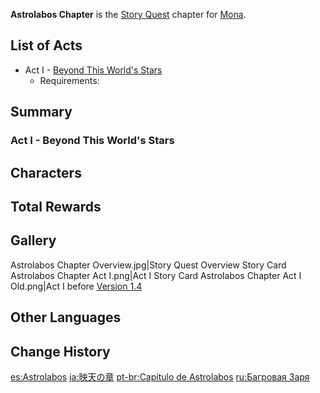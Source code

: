 {{Chapter Infobox
|image           = Astrolabos Chapter.png
|character       = Mona
|type            = Story
|short           = Astrolabos
}}
'''Astrolabos Chapter''' is the [[Story Quest]] chapter for [[Mona]].

==List of Acts==
* Act I - [[Beyond This World's Stars]]
** Requirements: {{Quest|38;1;Darknight Hero's Alibi;True Treasure|display=bullet|requirements=1}}

==Summary==
===Act I - Beyond This World's Stars===
{{Main|Beyond This World's Stars}}
{{Description|A traveling astrologer has stopped off in Liyue recently.<br>Well-versed in the ancient practice of astrology, she is intimately acquainted with the workings of fate and the nature of reality in this world. Surely she, of all people, must be able to provide some guidance on your quest to find your lost sibling.<br>And yet, you should not chase after her, for fate alone will decide if and when your paths should cross.}}
{{Transclude|Beyond This World's Stars|Summary}}

==Characters==
{{Character Appearances|type=Chapter}}

==Total Rewards==
{{Quest Rewards List}}

==Gallery==
<gallery>
Astrolabos Chapter Overview.jpg|Story Quest Overview
Story Card Astrolabos Chapter Act I.png|Act I
Story Card Astrolabos Chapter Act I Old.png|Act I before [[Version 1.4]]
</gallery>

==Other Languages==
{{Other Languages
|en      = Astrolabos Chapter
|zhs     = 映天之章
|zhs_rm  = Yìngtiān zhī Zhāng
|zht     = 映天之章
|zht_rm  = Yìngtiān zhī Zhāng
|zh_tl   = The Chapter of Sky-Reflecting
|ja      = 映天の章
|ja_rm   = Eiten no Shou{{Assumed}}
|ja_tl   = Chaper of Sky Reflection
|ko      = {{tt|영천|映天}}의 {{tt|장|章}}
|ko_rm   = Yeongcheon-ui Jang
|ko_tl   = Sky-Reflecting Chapter
|es      = Astrolabos
|fr      = Astrolabos
|ru      = Багровая Заря
|ru_tl   = Crimson Dawn
|th      = บทแห่ง Astrolabos
|th_rm   = Bot haeng Astrolabos
|th_tl   = Chapter of the Astrolabos
|vi      = {{tt|Chương|章}} {{tt|Ánh Thiên|映天}}
|vi_tl   = Sky-Reflecting Chapter{{Sino|vi|part=1}}
|de      = Astrolabos
|id      = Chapter Astrolabos
|pt      = Capítulo de Astrolabos
|pt_tl   = 
|tr      = Usturlap Bölümü
|tr_tl   = 
|it      = Capitolo dell'Astrolabos
|it_tl   = 
}}

==Change History==
{{Change History|1.0}}

[[es:Astrolabos]]
[[ja:映天の章]]
[[pt-br:Capítulo de Astrolabos]]
[[ru:Багровая Заря]]